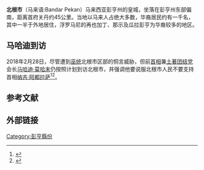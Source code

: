 {{expand|time=2011-10-06T12:46:50+00:00}}
{{split|北根县|part=yes}}

{{Infobox settlement
| name                    = 北根市
|official_name            = {{lang|ms|Bandar Pekan}}
|other_name               = بيكان         
| settlement_type         = 皇城
| pushpin_map               = Malaysia
| coordinates             = 
| subdivision_type        = 国家
| subdivision_name        = {{MYS}}
| subdivision_type1       = [[马来西亚州属|州]]
| subdivision_name1       = {{Negeri Pahang}}
| subdivision_type2       = [[马来西亚县份|县]]
| subdivision_name2       = 北根县
| leader_title            = 主席
| leader_name             = Rose Samsul Abdul Razak<ref>{{cite web|url=http://www.mdpekan.gov.my/ms/md-pekan/pengurusan/profil-ydp|title=北根县议会主席的简介|date=2019-01-10|accessdate=2019-01-10|archive-date=2019-01-10|archive-url=https://web.archive.org/web/20190110183440/http://www.mdpekan.gov.my/ms/md-pekan/pengurusan/profil-ydp|dead-url=no}}</ref>
| governing_body          = 北根县议会
| area_total_km2          = {{formatnum:2,351.8|R}}
| area_footnotes          = (北根县议会面积<ref>{{cite web|url=http://www.mdpekan.gov.my/ms/md-pekan/profil/latar-belakang|title=北根县议会背景|date=2019-01-10|accessdate=2019-01-10|archive-date=2019-01-10|archive-url=https://web.archive.org/web/20190110183455/http://www.mdpekan.gov.my/ms/md-pekan/profil/latar-belakang|dead-url=no}}</ref>)
| population_total        = {{formatnum:103,839|R}}
| population_footnotes    ={{my10}}
| population_as_of        = 2010
| population_density_km2  = auto
| postal_code_type        = 邮政编码
| postal_code             = 26xxx
| area_code_type          = 
| area_code               = 
| registration_plate      = 
}}

'''北根市'''（马来语:Bandar Pekan）马来西亚彭亨州的皇城，坐落在彭亨州东部偏南，距离首府关丹约45公里。当地以马来人占绝大多数，华裔居民约有一千名，其中一半于外地居住，浮罗马尼的再也加丁、那示及瓜拉彭亨为华裔较多的地区。

==马哈迪到访==
2018年2月28日，尽管遭到[[馬來民族統一機構|巫统]]北根市区部的恫言威胁，但前[[马来西亚首相|首相]]兼[[土著团结党|土著团结党]]会长[[马哈迪·莫哈末|马哈迪·莫哈末]]仍按照计划到访北根市，并强调他要说服北根市人民不要支持首相[[纳吉·阿都拉萨|纳吉·阿都拉萨]]<ref>{{Cite web|title=马哈迪到访纳吉选区 促北根人拒绝纳吉|url=http://news.seehua.com/?p=344944|accessdate=2021-02-23|last=張|first=David|work=马来西亚诗华日报新闻网|language=zh-CN|archive-date=2018-11-27|archive-url=https://web.archive.org/web/20181127205453/http://news.seehua.com/?p=344944}}</ref><ref>{{Cite web|title=马哈迪到访纳吉选区 促北根人拒绝纳吉  国内|url=https://www.orientaldaily.com.my/news/nation/2018/02/28/233328|accessdate=2021-02-23|work=東方網 馬來西亞東方日報|language=zh-Hans}}</ref>。

==参考文献==
{{reflist}}

==外部链接==
{{Portal box|马来西亚}}

{{彭亨}}
{{马来西亚县份}}

[[Category:彭亨縣份|Category:彭亨縣份]]